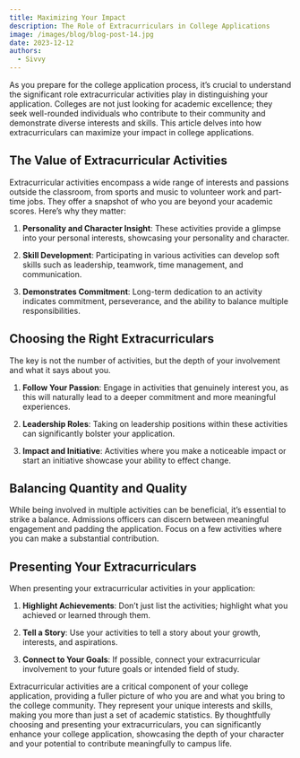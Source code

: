 ```yaml
---
title: Maximizing Your Impact
description: The Role of Extracurriculars in College Applications
image: /images/blog/blog-post-14.jpg
date: 2023-12-12
authors:
  - Sivvy
---
```



As you prepare for the college application process, it’s crucial to understand the significant role extracurricular activities play in distinguishing your application. Colleges are not just looking for academic excellence; they seek well-rounded individuals who contribute to their community and demonstrate diverse interests and skills. This article delves into how extracurriculars can maximize your impact in college applications.

## The Value of Extracurricular Activities

Extracurricular activities encompass a wide range of interests and passions outside the classroom, from sports and music to volunteer work and part-time jobs. They offer a snapshot of who you are beyond your academic scores. Here’s why they matter:

1. **Personality and Character Insight**: These activities provide a glimpse into your personal interests, showcasing your personality and character.

2. **Skill Development**: Participating in various activities can develop soft skills such as leadership, teamwork, time management, and communication.

3. **Demonstrates Commitment**: Long-term dedication to an activity indicates commitment, perseverance, and the ability to balance multiple responsibilities.

## Choosing the Right Extracurriculars

The key is not the number of activities, but the depth of your involvement and what it says about you.

1. **Follow Your Passion**: Engage in activities that genuinely interest you, as this will naturally lead to a deeper commitment and more meaningful experiences.

2. **Leadership Roles**: Taking on leadership positions within these activities can significantly bolster your application.

3. **Impact and Initiative**: Activities where you make a noticeable impact or start an initiative showcase your ability to effect change.

## Balancing Quantity and Quality

While being involved in multiple activities can be beneficial, it’s essential to strike a balance. Admissions officers can discern between meaningful engagement and padding the application. Focus on a few activities where you can make a substantial contribution.

## Presenting Your Extracurriculars

When presenting your extracurricular activities in your application:

1. **Highlight Achievements**: Don’t just list the activities; highlight what you achieved or learned through them.

2. **Tell a Story**: Use your activities to tell a story about your growth, interests, and aspirations.

3. **Connect to Your Goals**: If possible, connect your extracurricular involvement to your future goals or intended field of study.


Extracurricular activities are a critical component of your college application, providing a fuller picture of who you are and what you bring to the college community. They represent your unique interests and skills, making you more than just a set of academic statistics. By thoughtfully choosing and presenting your extracurriculars, you can significantly enhance your college application, showcasing the depth of your character and your potential to contribute meaningfully to campus life.
